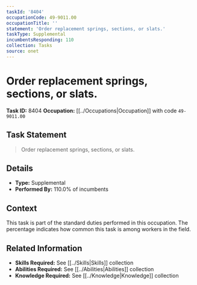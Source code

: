 ```yaml
---
taskId: '8404'
occupationCode: 49-9011.00
occupationTitle: ''
statement: 'Order replacement springs, sections, or slats.'
taskType: Supplemental
incumbentsResponding: 110
collection: Tasks
source: onet
---
```

# Order replacement springs, sections, or slats.

**Task ID:** 8404
**Occupation:** [[../Occupations|Occupation]] with code `49-9011.00`

## Task Statement

> Order replacement springs, sections, or slats.

## Details

- **Type:** Supplemental
- **Performed By:** 110.0% of incumbents

## Context

This task is part of the standard duties performed in this occupation. The percentage indicates how common this task is among workers in the field.

## Related Information

- **Skills Required:** See [[../Skills|Skills]] collection
- **Abilities Required:** See [[../Abilities|Abilities]] collection
- **Knowledge Required:** See [[../Knowledge|Knowledge]] collection
